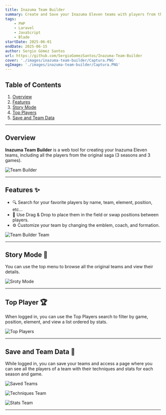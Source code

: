 ```yaml
---
title: Inazuma Team Builder
summary: Create and Save your Inazuma Eleven teams with players from the original saga.
tags:
    - PHP
    - Laravel
    - JavaScript
    - Blade
startDate: 2025-06-01
endDate: 2025-06-15
author: Sergio Gómez Santos
url: https://github.com/SergioGomezSantos/Inazuma-Team-Builder
cover: './images/inazuma-team-builder/Captura.PNG'
ogImage: './images/inazuma-team-builder/Captura.PNG'
---
```


## Table of Contents
1. [Overview](#overview)
2. [Features](#features)
3. [Story Mode](#story-mode)
4. [Top Players](#top-players)
5. [Save and Team Data](#save-and-team-data)

---

## Overview
**Inazuma Team Builder** is a web tool for creating your Inazuma Eleven teams, including all the players from the original saga (3 seasons and 3 games).

![Team Builder](./images/inazuma-team-builder/Captura.PNG)

---

## Features ✨
-   🔍 Search for your favorite players by name, team, element, position, etc...
-   🧩 Use Drag & Drop to place them in the field or swap positions between players.
-   ⚙️ Customize your team by changing the emblem, coach, and formation.

![Team Builder Team](./images/inazuma-team-builder/Captura%201.PNG)

---

## Story Mode 📖

You can use the top menu to browse all the original teams and view their details.

![Sroty Mode](./images/inazuma-team-builder/Captura%202.PNG)

---

## Top Player 🏆

When logged in, you can use the Top Players search to filter by game, position, element, and view a list ordered by stats.

![Top Players](./images/inazuma-team-builder/Captura%203.PNG)

---

## Save and Team Data 💾

While logged in, you can save your teams and access a page where you can see all the players of a team with their techniques and stats for each season and game.

![Saved Teams](./images/inazuma-team-builder/Captura%206.PNG)

![Techniques Team](./images/inazuma-team-builder/Captura%204.PNG)

![Stats Team](./images/inazuma-team-builder/Captura%205.PNG)

---